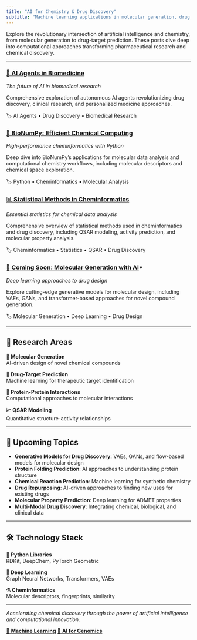 ```yaml
---
title: "AI for Chemistry & Drug Discovery"
subtitle: "Machine learning applications in molecular generation, drug design, and cheminformatics"
---
```


::: {.animate-fade-in}
Explore the revolutionary intersection of artificial intelligence and chemistry, from molecular generation to drug-target prediction. These posts dive deep into computational approaches transforming pharmaceutical research and chemical discovery.
:::

---

::: {.row}
::: {.col-lg-6}
::: {.card}
::: {.card-body}
### [🤖 AI Agents in Biomedicine](AI_agents_BioMed.html)
*The future of AI in biomedical research*

Comprehensive exploration of autonomous AI agents revolutionizing drug discovery, clinical research, and personalized medicine approaches.

::: {.text-muted}
🏷️ AI Agents • Drug Discovery • Biomedical Research
:::
:::
:::
:::

::: {.col-lg-6}
::: {.card}
::: {.card-body}
### [🧬 BioNumPy: Efficient Chemical Computing](bioNumpy.html)
*High-performance cheminformatics with Python*

Deep dive into BioNumPy's applications for molecular data analysis and computational chemistry workflows, including molecular descriptors and chemical space exploration.

::: {.text-muted}
🏷️ Python • Cheminformatics • Molecular Analysis
:::
:::
:::
:::
:::

::: {.row .mt-3}
::: {.col-lg-6}
::: {.card}
::: {.card-body}
### [📊 Statistical Methods in Cheminformatics](Top10_bioinfo_stats.html)
*Essential statistics for chemical data analysis*

Comprehensive overview of statistical methods used in cheminformatics and drug discovery, including QSAR modeling, activity prediction, and molecular property analysis.

::: {.text-muted}
🏷️ Cheminformatics • Statistics • QSAR • Drug Discovery
:::
:::
:::
:::

::: {.col-lg-6}
::: {.card}
::: {.card-body}
### [🧪 Coming Soon: Molecular Generation with AI]()*
*Deep learning approaches to drug design*

Explore cutting-edge generative models for molecular design, including VAEs, GANs, and transformer-based approaches for novel compound generation.

::: {.text-muted}
🏷️ Molecular Generation • Deep Learning • Drug Design
:::
:::
:::
:::
:::

---

## 🎯 Research Areas

::: {.row}
::: {.col-md-3}
::: {.card .text-center}
::: {.card-body}
**🧬 Molecular Generation**  
AI-driven design of novel chemical compounds
:::
:::
:::

::: {.col-md-3}
::: {.card .text-center}
::: {.card-body}
**🎯 Drug-Target Prediction**  
Machine learning for therapeutic target identification
:::
:::
:::

::: {.col-md-3}
::: {.card .text-center}
::: {.card-body}
**🔗 Protein-Protein Interactions**  
Computational approaches to molecular interactions
:::
:::
:::

::: {.col-md-3}
::: {.card .text-center}
::: {.card-body}
**📈 QSAR Modeling**  
Quantitative structure-activity relationships
:::
:::
:::
:::

---

## 🔬 Upcoming Topics

- **Generative Models for Drug Discovery**: VAEs, GANs, and flow-based models for molecular design
- **Protein Folding Prediction**: AI approaches to understanding protein structure
- **Chemical Reaction Prediction**: Machine learning for synthetic chemistry
- **Drug Repurposing**: AI-driven approaches to finding new uses for existing drugs
- **Molecular Property Prediction**: Deep learning for ADMET properties
- **Multi-Modal Drug Discovery**: Integrating chemical, biological, and clinical data

---

## 🛠️ Technology Stack

::: {.row}
::: {.col-md-4}
::: {.card .text-center}
::: {.card-body}
**🐍 Python Libraries**  
RDKit, DeepChem, PyTorch Geometric
:::
:::
:::

::: {.col-md-4}
::: {.card .text-center}
::: {.card-body}
**🧠 Deep Learning**  
Graph Neural Networks, Transformers, VAEs
:::
:::
:::

::: {.col-md-4}
::: {.card .text-center}
::: {.card-body}
**⚗️ Cheminformatics**  
Molecular descriptors, fingerprints, similarity
:::
:::
:::
:::

---

::: {.text-center .mt-4}
*Accelerating chemical discovery through the power of artificial intelligence and computational innovation.*

[🤖 **Machine Learning**](ml-blog.html){.btn .btn-primary .me-2}
[🧬 **AI for Genomics**](genomics-blog.html){.btn .btn-outline-primary}
:::
